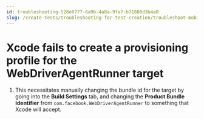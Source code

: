 ```yaml
---
id: troubleshooting-528e0777-6a9b-4a8a-9fe7-b71880d3b4a0
slug: /create-tests/troubleshooting-for-test-creation/troubleshoot-mobile-automated-testing/xcode-fails-to-create-a-provisioning-profile-for-the-webdriveragentrunner-target
---
```


# Xcode fails to create a provisioning profile for the WebDriverAgentRunner target

1.  This necessitates manually changing the bundle id for the target by going into the **Build Settings** tab, and changing the **Product Bundle Identifier** from <code>com.facebook.WebDriverAgentRunner</code> to something that Xcode will accept.